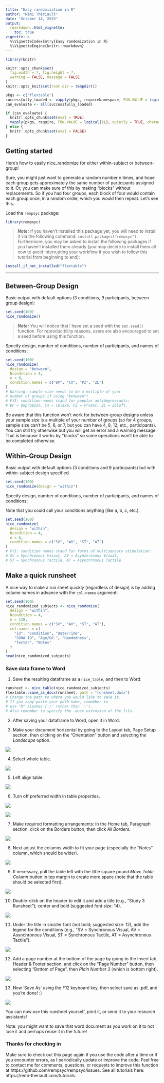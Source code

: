 ```yaml
---
title: "Easy randomization in R"
author: "Rémi Thériault"
date: "October 14, 2019"
output:
  rmarkdown::html_vignette:
    toc: true
vignette: >
  %\VignetteIndexEntry{Easy randomization in R}
  %\VignetteEngine{knitr::rmarkdown}
---
```


```r
library(knitr)

knitr::opts_chunk$set(
  fig.width = 7, fig.height = 7,
  warning = FALSE, message = FALSE
)
knitr::opts_knit$set(root.dir = tempdir())

pkgs <- c("flextable")
successfully_loaded <- vapply(pkgs, requireNamespace, FUN.VALUE = logical(1L), quietly = TRUE)
can_evaluate <- all(successfully_loaded)

if (can_evaluate) {
  knitr::opts_chunk$set(eval = TRUE)
  vapply(pkgs, require, FUN.VALUE = logical(1L), quietly = TRUE, character.only = TRUE)
} else {
  knitr::opts_chunk$set(eval = FALSE)
}
```

## Getting started

Here's how to easily nice_randomize for either within-subject or between-group!

Sure, you might just want to generate a random number n times, and hope each group gets approximately the same number of participants assigned to it. Or, you can make sure of this by making "blocks" without replacements. So if you had four groups, each block of four would contain each group once, in a random order, which you would then repeat. Let's see this.

Load the `rempsyc` package:

```r
library(rempsyc)
```

> ***Note:*** If you haven't installed this package yet, you will need to install it via the following command: `install.packages("rempsyc")`. Furthermore, you may be asked to install the following packages if you haven't installed them already (you may decide to install them all now to avoid interrupting your workflow if you wish to follow this tutorial from beginning to end):

```r
install_if_not_installed("flextable")
```

---

## Between-Group Design

Basic output with default options (3 conditions, 9 participants, between-group design):

```r
set.seed(100)
nice_randomize()
```

> ***Note:*** You will notice that I have set a seed with the `set.seed()` function. For reproducibility reasons, users are also encouraged to set a seed before using this function.

Specify design, number of conditions, number of participants, and names of conditions:

```r
set.seed(100)
nice_randomize(
  design = "between",
  Ncondition = 4,
  n = 8,
  condition.names = c("BP", "CX", "PZ", "ZL")
)
# Warning: sample size needs to be a multiple of your
# number of groups if using "between"!
# FYI: condition names stand for popular antidepressants:
# BP = Bupropion, CX = Celexa, PZ = Prozac, ZL = Zoloft.
```

Be aware that this function won't work for between-group designs unless your sample size is a multiple of your number of groups (so for 4 groups, sample size can't be 5, 6, or 7, but you can have 4, 8, 12, etc., participants). You can still try otherwise but you will get an error and a warning message. That is because it works by "blocks" so some operations won't be able to be completed otherwise.

## Within-Group Design

Basic output with default options (3 conditions and 9 participants) but with within-subject design specified

```r
set.seed(100)
nice_randomize(design = "within")
```

Specify design, number of conditions, number of participants, and names of conditions:

Note that you could call your conditions anything (like a, b, c, etc.).

```r
set.seed(100)
nice_randomize(
  design = "within",
  Ncondition = 4,
  n = 6,
  condition.names = c("SV", "AV", "ST", "AT")
)
# FYI: condition names stand for forms of multisensory stimulation:
# SV = Synchronous Visual, AV = Asynchronous Visual,
# ST = Synchronous Tactile, AT = Asynchronous Tactile.
```

## Make a quick runsheet

A nice way to make a run sheet quickly (regardless of design) is by adding column names in advance with the `col.names` argument:

```r
set.seed(100)
nice_randomized_subjects <- nice_randomize(
  design = "within",
  Ncondition = 4,
  n = 128,
  condition.names = c("SV", "AV", "ST", "AT"),
  col.names = c(
    "id", "Condition", "Date/Time",
    "SONA ID", "Age/Gd.", "Handedness",
    "Tester", "Notes"
  )
)
head(nice_randomized_subjects)
```

### Save data frame to Word

1. Save the resulting dataframe as a `nice_table`, and then to Word:

```r
runsheet <- nice_table(nice_randomized_subjects)
flextable::save_as_docx(runsheet, path = "runsheet.docx")
# Change the path to where you would like to save it.
# If you copy-paste your path name, remember to
# use "R" slashes ('/' rather than '\').
# Also remember to specify the .docx extension of the file.
```

2. After saving your dataframe to Word, open it in Word.

3. Make your document horizontal by going to the Layout tab, Page Setup section, then clicking on the "Orientation" button and selecting the *Landscape* option.

![](https://rempsyc.remi-theriault.com/images/blog_randomize/step4.png)

4. Select whole table.

![](https://rempsyc.remi-theriault.com/images/blog_randomize/step5.png)

5. Left align table.

![](https://rempsyc.remi-theriault.com/images/blog_randomize/flextable2.png)

6. Turn off preferred width in table properties.

![](https://rempsyc.remi-theriault.com/images/blog_randomize/flextable3.png)

![](https://rempsyc.remi-theriault.com/images/blog_randomize/flextable4.png)

7. Make required formatting arrangements: In the Home tab, Paragraph section, click on the Borders button, then click *All Borders*.
    
![](https://rempsyc.remi-theriault.com/images/blog_randomize/step6.png)
    
8. Next adjust the columns width to fit your page (especially the "Notes" column, which should be wider).

![](https://rempsyc.remi-theriault.com/images/blog_randomize/step8.png)
    
9. If necessary, pull the table left with the little square pound *Move Table Column* button in top margin to create more space (note that the table should be selected first).

![](https://rempsyc.remi-theriault.com/images/blog_randomize/step9.png)

10. Double-click on the header to edit it and add a title (e.g., "Study 3 Runsheet"); center and bold (suggested font size: 14).

![](https://rempsyc.remi-theriault.com/images/blog_randomize/step11.png)

11. Under the title in smaller font (not bold; suggested size: 12), add the legend for the conditions (e.g., "SV = Synchronous Visual, AV = Asynchronous Visual, ST = Synchronous Tactile, AT = Asynchronous Tactile").

![](https://rempsyc.remi-theriault.com/images/blog_randomize/step12.png)

12. Add a page number at the bottom of the page by going to the Insert tab, Header & Footer section, and click on the "Page Number" button, then selecting "Bottom of Page", then *Plain Number 3* (which is bottom right).

![](https://rempsyc.remi-theriault.com/images/blog_randomize/step14.png)

13. Now 'Save As' using the F12 keyboard key, then select save as .pdf, and you're done! :)

![](https://rempsyc.remi-theriault.com/images/blog_randomize/step15.png)

You can now use this runsheet yourself, print it, or send it to your research assistants!

Note: you might want to save that word document as you work on it to not lose it and perhaps reuse it in the future!

### Thanks for checking in
    
Make sure to check out this page again if you use the code after a time or if you encounter errors, as I periodically update or improve the code. Feel free to contact me for comments, questions, or requests to improve this function at https://github.com/rempsyc/rempsyc/issues. See all tutorials here: https://remi-theriault.com/tutorials.
